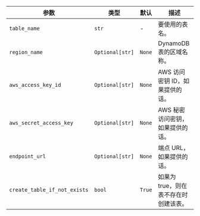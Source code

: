 | 参数                    | 类型            | 默认 | 描述                                           |
| ----------------------- | --------------- | ----- | ---------------------------------------------- |
| `table_name`            | `str`           | -     | 要使用的表名。                                 |
| `region_name`           | `Optional[str]` | `None`  | DynamoDB 表的区域名称。                        |
| `aws_access_key_id`     | `Optional[str]` | `None`  | AWS 访问密钥 ID，如果提供的话。                |
| `aws_secret_access_key` | `Optional[str]` | `None`  | AWS 秘密访问密钥，如果提供的话。               |
| `endpoint_url`          | `Optional[str]` | `None`  | 端点 URL，如果提供的话。                       |
| `create_table_if_not_exists` | `bool`          | `True`  | 如果为 true，则在表不存在时创建该表。        |